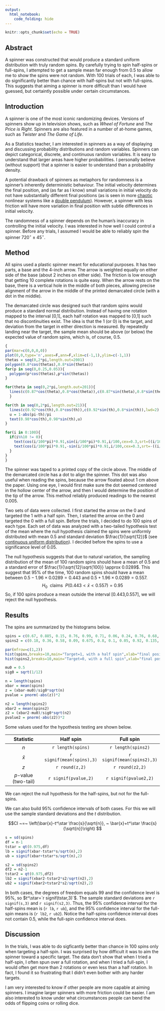 ```yaml
---
output:
  html_notebook:
    code_folding: hide
---
```


```r
knitr::opts_chunk$set(echo = TRUE)
```

## Abstract

A spinner was constructed that would produce a standard uniform distribution with truly random spins. By carefully trying to spin half-spins or full-spins, I attempted to get a sample mean far enough from 0.5 to allow me to show the spins were not random. With 100 trials of each, I was able to do significantly better than chance with half-spins but not with full-spins. This suggests that aiming a spinner is more difficult than I would have guessed, but certaintly possible under certain circumstances.

## Introduction

A spinner is one of the most iconic randomizing devices. Versions of spinners show up in television shows, such as *Wheel of Fortune* and *The Price is Right*. Spinners are also featured in a number of at-home games, such as *Twister* and *The Game of Life*.

As a Statistics teacher, I am interested in spinners as a way of displaying and discussing probability distributions and random variables. Spinners can depict categorical, discrete, and continuous random variables. It is easy to understand that larger areas have higher probabilities. I personally believe (without support) that a spinner is easier to understand than a probability density.

A potential drawback of spinners as metaphors for randomness is a spinner's inherently deterministic behaviour. The initial velocity determines the final position, and (as far as I know) small variations in initial velocity do not have substantially different final positions (as is seen in more [chaotic](https://en.wikipedia.org/wiki/Chaos_theory) nonlinear systems like a [double pendulum](https://en.wikipedia.org/wiki/Double_pendulum)). However, a spinner with less friction will have more variation in final position with subtle differences in initial velocity. 

The randomness of a spinner depends on the human's inaccuracy in controlling the initial velocity. I was interested in how well I could control a spinner. Before any trials, I assumed I would be able to reliably spin the spinner $720^\circ \pm 45^\circ$.

## Method

All spins used a plastic spinner meant for educational purposes. It has two parts, a base and the 4-inch arrow.  The arrow is weighted equally on either side of the base (about 2 inches on either side). The friction is low enough that getting 10 complete rotations is quite easy. When the arrow rests on the base, there is a vertical hole in the middle of both pieces, allowing precise alignment of the arrow in the middle of the printed demarcated circle (with a dot in the middle).

The demarcated circle was designed such that random spins would produce a standard normal distribution. Instead of having one rotation mapped to the interval [0,1], each half rotation was mapped to [0,1] such that no discontinuities exist. The idea is that the 1 (or 0) is the target, and deviation from the target in either direction is measured. By repeatedly landing near the target, the sample mean should be above (or below) the expected value of random spins, which is, of course, 0.5.

```r
{
par(mar=c(0,0,0,0))
plot(0,0,type='n',axes=F,ann=F,xlim=c(-1,1),ylim=c(-1,1))
thetas = seq(0,2*pi,length.out=2001)
polygon(0.8*cos(thetas),0.8*sin(thetas))
for(p in seq(0,0.25,0.05)){
  polygon(p*cos(thetas),p*sin(thetas))
}

for(theta in seq(0,2*pi,length.out=201)){
  lines(c(0.87*cos(theta),0.8*cos(theta)),c(0.87*sin(theta),0.8*sin(theta)))
  }

for(th in seq(0,2*pi,length.out=21)){
  lines(c(0.92*cos(th),0.8*cos(th)),c(0.92*sin(th),0.8*sin(th)),lwd=2)
  u = 1-abs(pi-th)/pi
  text(0.98*cos(th),0.98*sin(th),u)
}

for(i in 0:100){
  if(i%%10 != 0){
    text(cos(i/100*pi)*0.91,sin(i/100*pi)*0.91,i/100,cex=0.3,srt=((i/100*180)+90)%%180-90)
    text(cos(i/100*pi)*0.91,-sin(i/100*pi)*0.91,i/100,cex=0.3,srt=-((i/100*180)+90)%%180-90)
  }
}
}
```

The spinner was taped to a printed copy of the circle above. The middle of the demarcated circle has a dot to align the spinner. This dot was also useful when reading the spins, because the arrow floated about 1 cm above the paper. Using one eye, I would first make sure the dot seemed centered in the hollow center of the arrow, and then I would determine the position of the tip of the arrow. This method reliably produced readings to the nearest 0.005.

Two sets of data were collected. I first started the arrow on the 0 and targeted the 1 with a half spin. Then, I started the arrow on the 0 and targeted the 0 with a full spin. Before the trials, I decided to do 100 spins of each type. Each set of data was analyzed with a two-tailed hypothesis test of the mean where the null hypothesis claimed the spins were uniformly distributed with mean 0.5 and standard deviation $\frac{1}{\sqrt{12}}$ (see [continuous uniform distribution](https://en.wikipedia.org/wiki/Uniform_distribution_(continuous))). I decided before the spins to use a significance level of 0.05.

The null hypothesis suggests that due to natural variation, the sampling distribution of the mean of 100 random spins should have a mean of 0.5 and a standard error of $\frac{1}{\sqrt{12}\sqrt{100}} \approx 0.0289$. This suggest that 95% of the time, 100 random spins should have a mean between $0.5-1.96\times0.0289 = 0.443$ and $0.5+1.96\times0.0289 = 0.557$. 
$$H_0 ~\text{ claims }~ P(0.443 < \bar{x} < 0.557) = 0.95$$
So, if 100 spins produce a mean outside the interval [0.443,0.557], we will reject the null hypothesis.


## Results

The spins are summarized by the histograms below.

```r
spins = c(0.67, 0.885, 0.15, 0.76, 0.99, 0.71, 0.06, 0.24, 0.76, 0.68, 0.1, 0.67, 0.19, 0.23, 0.62, 0.71, 0.47, 0.62, 0.48, 0.075, 0.4, 0.485, 0.06, 0.485, 0.65, 0.97, 0.885, 0.51, 0.76, 0.87, 0.61, 0.47, 0.97, 0.92, 0.14, 0.99, 0.31, 0.545, 0.855, 0.72, 0.89, 0.705, 0.99, 0.02, 0.74, 0.63, 0.58, 0.2, 0.86, 0.99, 0.94, 0.85, 0.9, 0.35, 0.59, 0.53, 0.95, 0.81, 0.665, 0.46, 0.69, 0.99, 0.48, 0.95, 0.14, 0.61, 0.485, 0.62, 0.02, 0.15, 0.46, 0.35, 0.81, 0.92, 0.47, 0.885, 0.06, 0.69, 0.72, 0.76, 0.97, 0.65, 0.855, 0.63, 0.075, 0.705, 0.47, 0.67, 0.86, 0.2, 0.19, 0.03, 0.9, 0.99, 0.67, 0.68, 0.1, 0.24, 0.23, 0.76)
spins2 = c(0.18, 0.36, 0.58, 0.09, 0.675, 0.8, 0.1, 0.05, 0.92, 0.135, 0.65, 0.41, 0.75, 0.785, 0.845, 0.19, 0.905, 0.39, 0.775, 0.59, 0.775, 0.001, 0.485, 0.535, 0.85, 0.865, 0.61, 0.06, 0.845, 0.615, 0.245, 0.15, 0.41, 0.002, 0.13, 0.91, 0.47, 0.035, 0.615, 0.735, 0.73, 0.355, 0.97, 0.47, 0.065, 0.19, 0.12, 0.845, 0.475, 0.013, 0.305, 0.18, 0.265, 0.165, 0.32, 0.575, 0.04, 0.99, 0.58, 0.14, 0.895, 0.62, 0.82, 0.82, 0.89, 0.67, 0.79, 0.47, 0.86, 0.001, 0.38, 0.34, 0.5, 0.37, 0.15, 0.46, 0.7, 0.265, 0.165, 0.31, 0.39, 0.11, 0.05, 0.64, 0.36, 0.19, 0.55, 0.84, 0.02, 0.19, 0.29, 0.7, 0.51, 0.03, 0.13, 0.75, 0.71, 0.21, 0.43, 0.69)

par(mfrow=c(1,2))
hist(spins,breaks=10,main="Target=1, with a half spin",xlab="final position")
hist(spins2,breaks=10,main="Target=0, with a full spin",xlab="final position")

mu0 = 0.5
sig0 = sqrt(1/12)

n = length(spins)
xbar = mean(spins)
z = (xbar-mu0)/sig0*sqrt(n)
pvalue = pnorm(-abs(z))*2

n2 = length(spins2)
xbar2 = mean(spins2)
z2 = (xbar2-mu0)/sig0*sqrt(n2)
pvalue2 = pnorm(-abs(z2))*2
```

Some values used for the hypothesis testing are shown below.

| Statistic  | Half spin | Full spin |
|:----------:|:---------:|:----------:|
|   $n$      | `r length(spins)` | `r length(spins2)`|
|  $\bar{x}$ | `r signif(mean(spins),3)`   | `r signif(mean(spins2),3)`  |
| $z$        | `r round(z,2)`             | `r round(z2,2)`     |
| $p$-value (two-tail) | `r signif(pvalue,2)` | `r signif(pvalue2,2)`|

We can reject the null hypothesis for the half-spins, but not for the full-spins.

We can also build 95% confidence intervals of both cases. For this we will use the sample standard deviations and the $t$ distribution.

$$CI ~=~ \left(\bar{x}-t^\star \frac{s}{\sqrt{n}}, ~  \bar{x}+t^\star \frac{s}{\sqrt{n}}\right) $$

```r
s = sd(spins)
df = n-1
tstar = qt(0.975,df)
lb = signif(xbar-tstar*s/sqrt(n),2)
ub = signif(xbar+tstar*s/sqrt(n),2)

s2 = sd(spins2)
df2 = n2-1
tstar2 = qt(0.975,df2)
lb2 = signif(xbar2-tstar2*s2/sqrt(n2),2)
ub2 = signif(xbar2+tstar2*s2/sqrt(n2),2)
```

In both cases, the degrees of freedom equals 99 and the confidence level is 95%, so $t^\star=`r signif(tstar,3)`$. The sample standard deviations are `r signif(s,3)` and `r signif(s2,3)`. Thus, the 95% confidence interval for the half-spins mean is (`r lb`, `r ub`), and the 95% confidence interval for the full-spin means is (`r lb2`, `r ub2`). Notice the half-spins confidence interval does not contain 0.5, while the full-spin confidence interval does.  

## Discussion

In the trials, I was able to do sigficantly better than chance in 100 spins only when targeting a half-spin. I was surprised by how difficult it was to aim the spinner toward a specific target. The data don't show that when I tried a half-spin, I often spun over a full rotation, and when I tried a full-spin, I would often get more than 2 rotations or even less than a half rotation. In fact, I found it so frustrating that I didn't even bother with any harder targets. 

I am very interested to know if other people are more capable at aiming spinners. I imagine larger spinners with more friction could be easier. I am also interested to know under what circumstances people can bend the odds of flipping coins or rolling dice.

